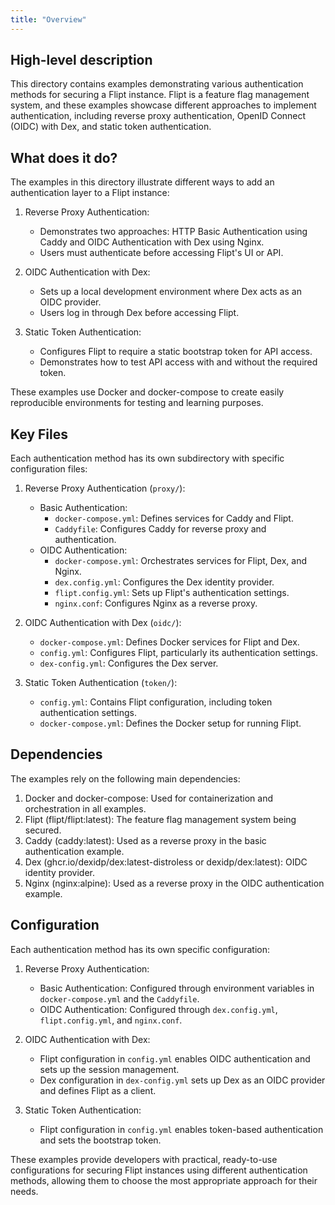 ```yaml
---
title: "Overview"
---
```


## High-level description
This directory contains examples demonstrating various authentication methods for securing a Flipt instance. Flipt is a feature flag management system, and these examples showcase different approaches to implement authentication, including reverse proxy authentication, OpenID Connect (OIDC) with Dex, and static token authentication.

## What does it do?
The examples in this directory illustrate different ways to add an authentication layer to a Flipt instance:

1. Reverse Proxy Authentication:
   - Demonstrates two approaches: HTTP Basic Authentication using Caddy and OIDC Authentication with Dex using Nginx.
   - Users must authenticate before accessing Flipt's UI or API.

2. OIDC Authentication with Dex:
   - Sets up a local development environment where Dex acts as an OIDC provider.
   - Users log in through Dex before accessing Flipt.

3. Static Token Authentication:
   - Configures Flipt to require a static bootstrap token for API access.
   - Demonstrates how to test API access with and without the required token.

These examples use Docker and docker-compose to create easily reproducible environments for testing and learning purposes.

## Key Files
Each authentication method has its own subdirectory with specific configuration files:

1. Reverse Proxy Authentication (`proxy/`):
   - Basic Authentication:
     - `docker-compose.yml`: Defines services for Caddy and Flipt.
     - `Caddyfile`: Configures Caddy for reverse proxy and authentication.
   - OIDC Authentication:
     - `docker-compose.yml`: Orchestrates services for Flipt, Dex, and Nginx.
     - `dex.config.yml`: Configures the Dex identity provider.
     - `flipt.config.yml`: Sets up Flipt's authentication settings.
     - `nginx.conf`: Configures Nginx as a reverse proxy.

2. OIDC Authentication with Dex (`oidc/`):
   - `docker-compose.yml`: Defines Docker services for Flipt and Dex.
   - `config.yml`: Configures Flipt, particularly its authentication settings.
   - `dex-config.yml`: Configures the Dex server.

3. Static Token Authentication (`token/`):
   - `config.yml`: Contains Flipt configuration, including token authentication settings.
   - `docker-compose.yml`: Defines the Docker setup for running Flipt.

## Dependencies
The examples rely on the following main dependencies:

1. Docker and docker-compose: Used for containerization and orchestration in all examples.
2. Flipt (flipt/flipt:latest): The feature flag management system being secured.
3. Caddy (caddy:latest): Used as a reverse proxy in the basic authentication example.
4. Dex (ghcr.io/dexidp/dex:latest-distroless or dexidp/dex:latest): OIDC identity provider.
5. Nginx (nginx:alpine): Used as a reverse proxy in the OIDC authentication example.

## Configuration
Each authentication method has its own specific configuration:

1. Reverse Proxy Authentication:
   - Basic Authentication: Configured through environment variables in `docker-compose.yml` and the `Caddyfile`.
   - OIDC Authentication: Configured through `dex.config.yml`, `flipt.config.yml`, and `nginx.conf`.

2. OIDC Authentication with Dex:
   - Flipt configuration in `config.yml` enables OIDC authentication and sets up the session management.
   - Dex configuration in `dex-config.yml` sets up Dex as an OIDC provider and defines Flipt as a client.

3. Static Token Authentication:
   - Flipt configuration in `config.yml` enables token-based authentication and sets the bootstrap token.

These examples provide developers with practical, ready-to-use configurations for securing Flipt instances using different authentication methods, allowing them to choose the most appropriate approach for their needs.